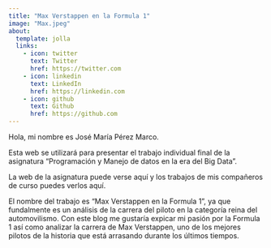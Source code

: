 ---
title: "Max Verstappen en la Formula 1"
image: "Max.jpeg"
about:
  template: jolla
  links:
    - icon: twitter
      text: Twitter
      href: https://twitter.com
    - icon: linkedin
      text: LinkedIn
      href: https://linkedin.com
    - icon: github
      text: Github
      href: https://github.com
---

Hola, mi nombre es José María Pérez Marco.

Esta web se utilizará para presentar el trabajo individual final de la asignatura "Programación y Manejo de datos en la era del Big Data".

La web de la asignatura puede verse aquí y los trabajos de mis compañeros de curso puedes verlos aquí.

El nombre del trabajo es "Max Verstappen en la Formula 1", ya que fundalmente es un análisis de la carrera del piloto en la categoría reina del automovilismo. Con este blog me gustaría expicar mi pasión por la Formula 1 así como analizar la carrera de Max Verstappen, uno de los mejores pilotos de la historia que está arrasando durante los últimos tiempos.
